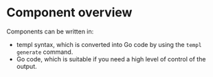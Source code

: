 
# Component overview

Components can be written in:

* templ syntax, which is converted into Go code by using the `templ generate` command.
* Go code, which is suitable if you need a high level of control of the output.

<DocCardList />
